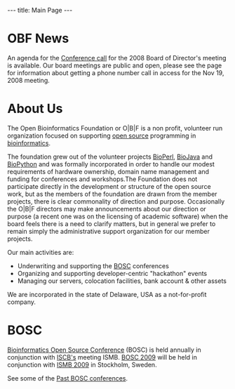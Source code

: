 ---
title: Main Page
---

=OBF News=
An agenda for the [[Minutes:2008 ConfCall|Conference call]] for the 2008 Board of Director's meeting is available. Our board meetings are public and open, please see the page for information about getting a phone number call in access for the Nov 19, 2008 meeting.

=About Us=

The Open Bioinformatics Foundation or O|B|F is a non profit, volunteer run organization focused on supporting [[wp:open source|open source]] programming in [[wp:bioinformatics|bioinformatics]].

The foundation grew out of the volunteer projects [[BioPerl]], [[BioJava]] and [[BioPython]] and was formally incorporated in order to handle our modest requirements of hardware ownership, domain name management and funding for conferences and workshops.The Foundation does not participate directly in the development or structure of the open source work, but as the members of the foundation are drawn from the member projects, there is clear commonality of direction and purpose. Occasionally the O|B|F directors may make announcements about our direction or purpose (a recent one was on the licensing of academic software) when the board feels there is a need to clarify matters, but in general we prefer to remain simply the administrative support organization for our member projects.

Our main activities are:

* Underwriting and supporting the [[BOSC]] conferences
* Organizing and supporting developer-centric "hackathon" events
* Managing our servers, colocation facilities, bank account & other assets

We are incorporated in the state of Delaware, USA as a not-for-profit company.

=BOSC=
[[BOSC|Bioinformatics Open Source Conference]] (BOSC) is held annually in conjunction with [http://www.iscb.org ISCB's] meeting ISMB.  [[BOSC 2009]] will be held in conjunction with [http://www.iscb.org/ismbeccb2009/index.php ISMB 2009] in Stockholm, Sweden.

See some of the [[Past BOSC conferences]].